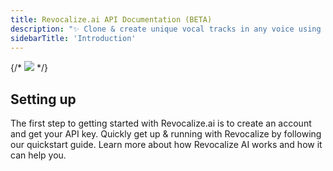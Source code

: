```yaml
---
title: Revocalize.ai API Documentation (BETA)
description: "✨ Clone & create unique vocal tracks in any voice using AI."
sidebarTitle: 'Introduction'
---
```


{/* <img src="/images/banner.png" /> */}

## Setting up
The first step to getting started with Revocalize.ai is to create an account and get your API key.
<CardGroup cols={2}>
  <Card title="Quick Start" icon="bolt" href="/authentication">
    Quickly get up & running with Revocalize by following our quickstart guide.
  </Card>
  <Card title="What is Revocalize AI?" icon="circle-question" href="https://www.revocalize.ai/about">
    Learn more about how Revocalize AI works and how it can help you.
  </Card>
</CardGroup>
